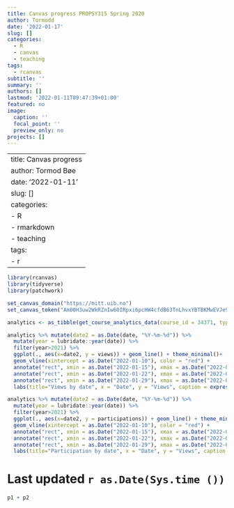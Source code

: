 ```yaml
---
title: Canvas progress PROPSY315 Spring 2020
author: Tormodd
date: '2022-01-17'
slug: []
categories:
  - R
  - canvas
  - teaching
tags:
  - rcanvas
subtitle: ''
summary: ''
authors: []
lastmod: '2022-01-11T09:47:39+01:00'
featured: no
image:
  caption: ''
  focal_point: ''
  preview_only: no
projects: []
---
```


---
title: Canvas progress
author: Tormod Bøe
date: '2022-01-11'
slug: []
categories:
  - R
  - rmarkdown
  - teaching
tags:
  - r
---
```r
library(rcanvas)
library(tidyverse)
library(patchwork)

set_canvas_domain("https://mitt.uib.no")
set_canvas_token("Am00H3uw2WkRZnIw60IRpxi6pcHW4cfdB63TnLhvxYBTBKMwEVJe9CmUNUzxZ7nj")
```


```r
analytics <- as_tibble(get_course_analytics_data(course_id = 34371, type = "activity"))

analytics %>% mutate(date2 = as.Date(date, "%Y-%m-%d")) %>% 
  mutate(year = lubridate::year(date)) %>% 
  filter(year>2021) %>% 
  ggplot(., aes(x=date2, y = views)) + geom_line() + theme_minimal()+ 
  geom_vline(xintercept = as.Date("2022-01-10"), color = "red") +
  annotate("rect", xmin = as.Date("2022-01-15"), xmax = as.Date("2022-01-16"), ymin = 0, ymax = 3500, fill = "red", alpha = .20) +
  annotate("rect", xmin = as.Date("2022-01-22"), xmax = as.Date("2022-01-23"), ymin = 0, ymax = 3500, fill = "red", alpha = .20) +
  annotate("rect", xmin = as.Date("2022-01-29"), xmax = as.Date("2022-01-30"), ymin = 0, ymax = 3500, fill = "red", alpha = .20) +
  labs(title="Views by date", x = "Date", y = "Views", caption = expression(paste(bold("Note. "), "Weekends highlighted with red colour.\n Red vertical line indicates semesterstart")))-> p1

analytics %>% mutate(date2 = as.Date(date, "%Y-%m-%d")) %>% 
  mutate(year = lubridate::year(date)) %>% 
  filter(year>2021) %>% 
  ggplot(., aes(x=date2, y = participations)) + geom_line() + theme_minimal()+ 
  geom_vline(xintercept = as.Date("2022-01-10"), color = "red") +
  annotate("rect", xmin = as.Date("2022-01-15"), xmax = as.Date("2022-01-16"), ymin = 0, ymax = 100, fill = "red", alpha = .20) +
  annotate("rect", xmin = as.Date("2022-01-22"), xmax = as.Date("2022-01-23"), ymin = 0, ymax = 100, fill = "red", alpha = .20) +
  annotate("rect", xmin = as.Date("2022-01-29"), xmax = as.Date("2022-01-30"), ymin = 0, ymax = 100, fill = "red", alpha = .20) +
  labs(title="Participation by date", x = "Date", y = "Views", caption = expression(paste(bold("Note. "), "Weekends highlighted with red colour. \n Red vertical line indicates semesterstart"))) -> p2 
```

# Last updated `r as.Date(Sys.time ())`

```r
p1 + p2
```
